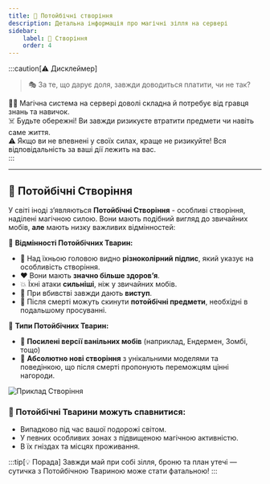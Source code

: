 ```yaml
---
title: 🐲 Потойбічні створіння
description: Детальна інформація про магічні зілля на сервері
sidebar:
    label: 🐲 Створіння
    order: 4
---
```




:::caution[⚠️ Дисклеймер]
> 🎭 За те, що дарує доля, завжди доводиться платити, чи не так?

🧙‍♂️ Магічна система на сервері доволі складна й потребує від гравця знань та навичок.  
☠️ Будьте обережні! Ви завжди ризикуєте втратити предмети чи навіть саме життя.  
⚠️ Якщо ви не впевнені у своїх силах, краще не ризикуйте! Вся відповідальність за ваші дії лежить на вас.  
:::

---

## 🐾 Потойбічні Створіння

У світі іноді з’являються **Потойбічні Створіння** - особливі створіння, наділені магічною силою.
Вони мають подібний вигляд до звичайних мобів, **але** мають низку важливих відмінностей:

🔹 **Відмінності Потойбічних Тварин:**
- 📛 Над їхньою головою видно **різноколірний підпис**, який указує на особливість створіння.
- ❤️ Вони мають **значно більше здоров’я**.
- 💥 Їхні атаки **сильніші**, ніж у звичайних мобів.
- 🎁 При вбивстві завжди дають **виступ**.
- 🧪 Після смерті можуть скинути **потойбічні предмети**, необхідні в подальшому просуванні.

🔮 **Типи Потойбічних Тварин:**
- 🐑 **Посилені версії ванільних мобів** (наприклад, Ендермен, Зомбі, тощо)
- 🐉 **Абсолютно нові створіння** з унікальними моделями та поведінкою, що після смерті пропонують переможцям цінні нагороди.

<p align={"center"}>
    <img src={creature.src} width={"80%"} align alt="Приклад Створіння"/>
</p>


### 📌 Потойбічні Тварини можуть спавнитися:
- Випадково під час вашої подорожі світом.
- У певних особливих зонах з підвищеною магічною активністю.
- В їх гніздах та місцях проживання.

:::tip[💡 Порада]
Завжди май при собі зілля, броню та план утечі — сутичка з Потойбічною Твариною може стати фатальною!
:::